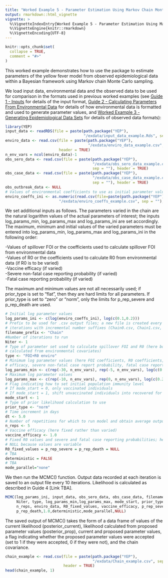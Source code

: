 ```yaml
---
title: "Worked Example 5 - Parameter Estimation Using Markov Chain Monte Carlo Functions"
output: rmarkdown::html_vignette
vignette: >
  %\VignetteIndexEntry{Worked Example 5 - Parameter Estimation Using Markov Chain Monte Carlo Functions}
  %\VignetteEngine{knitr::rmarkdown}
  %\VignetteEncoding{UTF-8}
---
```


```r
knitr::opts_chunk$set(
  collapse = TRUE,
  comment = "#>"
)
```

This worked example demonstrates how to use the package to estimate parameters of the yellow fever model from observed epidemiological data within a Bayesian framework using Markov chain Monte Carlo sampling.

We load input data, environmental data and the observed data to be used for comparison in the formats used in previous worked examples (see [Guide 1 - Inputs](https://mrc-ide.github.io/YEP/articles/CGuideAInputs.html) for details of the input format, [Guide 2 - Calculating Parameters From Environmental Data](https://mrc-ide.github.io/YEP/articles/CGuideBParametersEnvironment.html) for details of how environmental data is formatted and used to generate parameter values, and [Worked Example 3 - Generating Epidemiological Data Sets](https://mrc-ide.github.io/YEP/articles/BWorkedExampleCDataGenerate.html) for details of observed data formats):

```r
library(YEP)
input_data <- readRDS(file = paste(path.package("YEP"), 
                                   "/exdata/input_data_example.Rds", sep = ""))
enviro_data <- read.csv(file = paste(path.package("YEP"), 
                                     "/exdata/enviro_data_example.csv", sep = ""),
                        header = TRUE)
n_env_vars = ncol(enviro_data)-1
obs_sero_data <- read.csv(file = paste(path.package("YEP"), 
                                       "/exdata/obs_sero_data_example.csv", 
                                       sep = ""), header = TRUE)
obs_case_data <- read.csv(file = paste(path.package("YEP"), 
                                       "/exdata/obs_case_data_example.csv", 
                                       sep = ""), header = TRUE)
obs_outbreak_data <- NULL
# Values of environmental coefficients to use as initial parameter values
enviro_coeffs_ini <- as.numeric(read.csv(file=paste(path.package("YEP"),
                        "/exdata/enviro_coeffs_example.csv", sep = ""), header = TRUE)) 
```

We set additional inputs as follows. The parameters varied in the chain are the natural logarithm values of the actual parameters of interest; the inputs log_params_min, log_params_max and log_params_ini are set accordingly. The maximum, minimum and initial values of the varied parameters must be entered into log_params_min, log_params_max and log_params_ini in the following order:

-Values of spillover FOI or the coefficients used to calculate spillover FOI from environmental data  
-Values of R0 or the coefficients used to calculate R0 from environmental data (if R0 is to be varied)  
-Vaccine efficacy (if varied)  
-Severe non-fatal case reporting probability (if varied)  
-Fatal case reporting probability (if varied)

The maximum and minimum values are not all necessarily used; if prior_type is set to "flat", then they are hard limits for all parameters. If prior_type is set to "zero" or "norm", only the limits for p_rep_severe and p_rep_death are used.

```r
# Initial log parameter values
log_params_ini <- c(log(enviro_coeffs_ini), log(c(0.1,0.2))) 
# Prefix to be used for .csv output files; a new file is created every 10,000 
# iterations with incremental number suffixes (Chain0.csv, Chain1.csv, etc.)
filename_prefix <- "Chain" 
#Number of iterations to run
Niter <- 1 
# Type of parameter set used to calculate spillover FOI and R0 (here both 
# calculated from environmental covariates)
type <- "FOI+R0 enviro" 
# Minimum log parameter values (here FOI coefficients, R0 coefficients, vaccine 
# efficacy, severe non-fatal case report probability, fatal case report probability)
log_params_min <- c(rep(-30, n_env_vars), rep(-5, n_env_vars), log(c(0.01, 0.01))) 
# Maximum log parameter values
log_params_max <- c(rep(-10, n_env_vars), rep(0, n_env_vars), log(c(0.25, 0.25))) 
# Flag indicating how to set initial population immunity level
# If mode_start = 0, only vaccinated individuals
# If mode_start = 1, shift unvaccinated individuals into recovered for herd immunity
mode_start <- 1 
# Type of prior likelihood calculation to use    
prior_type <- "norm" 
# Time increment in days
dt <- 5.0 
# Number of repetitions for which to run model and obtain average outputs
n_reps <- 5 
# Vaccine efficacy (here fixed rather than varied)
vaccine_efficacy <- 1.0 
# Fixed R0 values and severe and fatal case reporting probabilities; here set to 
# NULL because values are variable
R0_fixed_values = p_rep_severe = p_rep_death = NULL 
# TBA
deterministic = FALSE
# TBA
mode_parallel="none"
```

We then run the MCMC() function. Output data recorded at each iteration is saved to an output file every 10 iterations. Likelihood is calculated as described in Guide 4 [Link TBA].

```r
MCMC(log_params_ini, input_data, obs_sero_data, obs_case_data, filename_prefix, 
     Niter, type, log_params_min,log_params_max, mode_start, prior_type, dt, 
     n_reps, enviro_data, R0_fixed_values, vaccine_efficacy, p_rep_severe, 
     p_rep_death,1.0,deterministic,mode_parallel,NULL)
```

The saved output of MCMC() takes the form of a data frame of values of the current likelihood (posterior_current), likelihood calculated from proposed parameter values (posterior_prop), current and proposed parameter values, a flag indicating whether the proposed parameter values were accepted (set to 1 if they were accepted, 0 if they were not), and the chain covariance.

```r
chain_example <- read.csv(file = paste(path.package("YEP"), 
                                       "/exdata/Chain_example.csv", sep = ""),
                          header = TRUE)
head(chain_example, 1)
```
